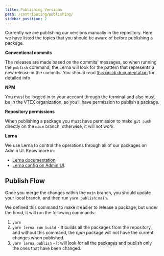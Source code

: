 ```yaml
---
title: Publishing Versions
path: /contributing/publishing/
sidebar_position: 2
---
```


Currently we are publishing our versions manually in the repository. Here we have listed the topics that you should be aware of before publishing a package.

**Conventional commits**

The releases are made based on the commits' messages, so when running the `publish` command, the Lerna will look for the pattern that represents a new release in the commits. You should read [this quick documentation](https://www.conventionalcommits.org/en/v1.0.0/) for detailed info

**NPM**

You must be logged in to your account through the terminal and also must be in the VTEX organization, so you’ll have permission to publish a package.

**Repository permissions**

When publishing a package you must have permission to make `git push` directly on the `main` branch, otherwise, it will not work.

**Lerna**

We use Lerna to control the operations through all of our packages on Admin UI. Know more in:
- [Lerna documentation](https://github.com/lerna/lerna)
- [Lerna config on Admin UI](https://github.com/vtex/admin-ui/blob/main/lerna.json).

## Publish Flow

Once you merge the changes within the `main` branch, you should update your local branch, and then run `yarn publish:main`.

We defined this command to make it easier to release a package, but under the hood, it will run the following commands:

1. `yarn`
2. `yarn lerna run build` - It builds all the packages from the repository, and without this command, the *npm* package will not have the current changes when published.
3. `yarn lerna publish` - It will look for all the packages and publish only the ones that have been changed.
